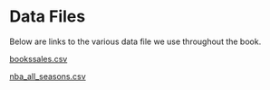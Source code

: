 # Data Files {#sec-datafiles}

Below are links to the various data file we use throughout the book.

[bookssales.csv](https://raw.githubusercontent.com/cluhmann/statslab/main/data/booksales.csv)

[nba_all_seasons.csv](https://raw.githubusercontent.com/cluhmann/statslab/main/data/nba_all_seasons.csv)

